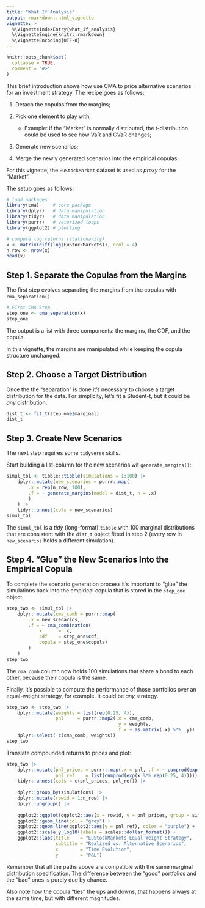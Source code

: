 ```yaml
---
title: "What If Analysis"
output: rmarkdown::html_vignette
vignette: >
  %\VignetteIndexEntry{what_if_analysis}
  %\VignetteEngine{knitr::rmarkdown}
  %\VignetteEncoding{UTF-8}
---
```


```r
knitr::opts_chunk$set(
  collapse = TRUE,
  comment = "#>"
)
```

This brief introduction shows how use CMA to price alternative scenarios for an investment strategy. The recipe goes as follows:

1.  Detach the copulas from the margins;

2.  Pick one element to play with;

    -   Example: if the "Market" is normally distributed, the t-distribution could be used to see how VaR and CVaR changes;

3.  Generate new scenarios;

4.  Merge the newly generated scenarios into the empirical copulas.

For this vignette, the `EuStockMarket` dataset is used as *proxy* for the "Market".

The setup goes as follows:

```r
# load packages
library(cma)     # core package
library(dplyr)   # data manipulation
library(tidyr)   # data manipulation
library(purrr)   # vetorized loops
library(ggplot2) # plotting

# compute log returns (stationarity)
x <- matrix(diff(log(EuStockMarkets)), ncol = 4)
n_row <- nrow(x)
head(x)
```

## Step 1. Separate the Copulas from the Margins

The first step evolves separating the margins from the copulas with `cma_separation()`.

```r
# First CMA Step
step_one <- cma_separation(x)
step_one
```

The output is a list with three components: the margins, the CDF, and the copula.

In this vignette, the margins are manipulated while keeping the copula structure unchanged.

## Step 2. Choose a Target Distribution

Once the the "separation" is done it's necessary to choose a target distribution for the data. For simplicity, let's fit a Student-t, but it could be *any* distribution.

```r
dist_t <- fit_t(step_one$marginal)
dist_t
```

## Step 3. Create New Scenarios

The next step requires some `tidyverse` skills.

Start building a list-column for the new scenarios wit `generate_margins()`:

```r
simul_tbl <- tibble::tibble(simulations = 1:100) |> 
    dplyr::mutate(new_scenarios = purrr::map(
        .x = rep(n_row, 100), 
        .f = ~ generate_margins(model = dist_t, n = .x)
        )
    ) |> 
    tidyr::unnest(cols = new_scenarios)
simul_tbl
```

The `simul_tbl` is a *tidy* (long-format) `tibble` with 100 marginal distributions that are consistent with the `dist_t` object fitted in step 2 (every row in `new_scenarios` holds a different simulation).

## Step 4. "Glue" the New Scenarios Into the Empirical Copula

To complete the scenario generation process it's important to "glue" the simulations back into the empirical copula that is stored in the `step_one` object.

```r
step_two <- simul_tbl |> 
    dplyr::mutate(cma_comb = purrr::map(
        .x = new_scenarios, 
        .f = ~ cma_combination(
            x      = .x,
            cdf    = step_one$cdf, 
            copula = step_one$copula)
        )
    )
step_two
```

The `cma_comb` column now holds 100 simulations that share a bond to each other, because their copula is the same.

Finally, it's possible to compute the performance of those portfolios over an equal-weight strategy, for example. It could be *any* strategy.

```r
step_two <- step_two |> 
    dplyr::mutate(weights = list(rep(0.25, 4)), 
                  pnl     = purrr::map2(.x = cma_comb, 
                                        .y = weights, 
                                        .f = ~ as.matrix(.x) %*% .y)) |> 
    dplyr::select(-c(cma_comb, weights))
step_two
```

Translate compounded returns to prices and plot:

```r
step_two |> 
    dplyr::mutate(pnl_prices = purrr::map(.x = pnl, .f = ~ cumprod(exp(.x))), 
                  pnl_ref    = list(cumprod(exp(x %*% rep(0.25, 4))))) |> 
    tidyr::unnest(cols = c(pnl_prices, pnl_ref)) |> 
    
    dplyr::group_by(simulations) |> 
    dplyr::mutate(rowid = 1:n_row) |> 
    dplyr::ungroup() |> 
    
    ggplot2::ggplot(ggplot2::aes(x = rowid, y = pnl_prices, group = simulations)) + 
    ggplot2::geom_line(col = "grey") + 
    ggplot2::geom_line(ggplot2::aes(y = pnl_ref), color = "purple") + 
    ggplot2::scale_y_log10(labels = scales::dollar_format()) + 
    ggplot2::labs(title    = "EuStockMarkets Equal Weight Strategy", 
                  subtitle = "Realized vs. Alternative Scenarios", 
                  x        = "Time Evolution", 
                  y        = "P&L")
```

Remember that all the paths above are compatible with the same marginal distribution specification. The difference between the "good" portfolios and the "bad" ones is purely due by chance.

Also note how the copula "ties" the ups and downs, that happens always at the same time, but with different magnitudes.
